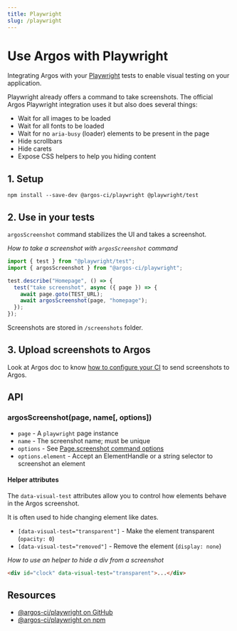 ```yaml
---
title: Playwright
slug: /playwright
---
```


# Use Argos with Playwright

Integrating Argos with your [Playwright](https://playwright.dev/) tests to enable visual testing on your application.

Playwright already offers a command to take screenshots. The official Argos Playwright integration uses it but also does several things:

- Wait for all images to be loaded
- Wait for all fonts to be loaded
- Wait for no `aria-busy` (loader) elements to be present in the page
- Hide scrollbars
- Hide carets
- Expose CSS helpers to help you hiding content

## 1. Setup

```
npm install --save-dev @argos-ci/playwright @playwright/test
```

## 2. Use in your tests

`argosScreenshot` command stabilizes the UI and takes a screenshot.

_How to take a screenshot with `argosScreenshot` command_

```js
import { test } from "@playwright/test";
import { argosScreenshot } from "@argos-ci/playwright";

test.describe("Homepage", () => {
  test("take screenshot", async ({ page }) => {
    await page.goto(TEST_URL);
    await argosScreenshot(page, "homepage");
  });
});
```

Screenshots are stored in `/screenshots` folder.

## 3. Upload screenshots to Argos

Look at Argos doc to know [how to configure your CI](https://argos-ci.com/docs/configure-ci) to send screenshots to Argos.

## API

### argosScreenshot(page, name[, options])

- `page` - A `playwright` page instance
- `name` - The screenshot name; must be unique
- `options` - See [Page.screenshot command options](https://playwright.dev/docs/api/class-page#page-screenshot)
- `options.element` - Accept an ElementHandle or a string selector to screenshot an element

#### Helper attributes

The `data-visual-test` attributes allow you to control how elements behave in the Argos screenshot.

It is often used to hide changing element like dates.

- `[data-visual-test="transparent"]` - Make the element transparent (`opacity: 0`)
- `[data-visual-test="removed"]` - Remove the element (`display: none`)

_How to use an helper to hide a div from a screenshot_

```html
<div id="clock" data-visual-test="transparent">...</div>
```

## Resources

- [@argos-ci/playwright on GitHub](https://github.com/argos-ci/argos-playwright)
- [@argos-ci/playwright on npm](https://www.npmjs.com/package/@argos-ci/playwright)
